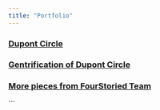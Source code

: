 ```yaml
---
title: "Portfolio"
---
```


### [Dupont Circle](https://fourstoried.com/dupont-adams-circle/)

### [Gentrification of Dupont Circle](https://fourstoried.com/gentrification-changing-the-gayborhood-of-dupont-circle/)

### [More pieces from FourStoried Team](https://fourstoried.com/)




```


